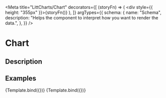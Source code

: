 
<Meta
  title="LittCharts/Chart"
  decorators={[
    (storyFn) => (
      <UIProvider theme="thanos">
        <div style={{ height: "355px" }}>{storyFn()}</div>
      </UIProvider>
    ),
  ]}
  argTypes={{
    schema: {
      name: "Schema",
      description:
        "Helps the component to interpret how you want to render the data.",
    },
  }}
/>

# Chart

## Description

<ArgsTable of={Chart} />

## Examples


<Canvas>
  <Story
    name="Development Timeline Example"
    args={{
      schema: developmentTimelineSchema,
      data: developmentTimelineData,
      isLoading: true,
    }}
  >
    {Template.bind({})}
  </Story>
</Canvas>

<Canvas>
  <Story
    name="Historical Rent Example"
    args={{
      schema: historicalRentSchema,
      data: historicalRentData,
      isLoading: false,
    }}
  >
    {Template.bind({})}
  </Story>
</Canvas>
